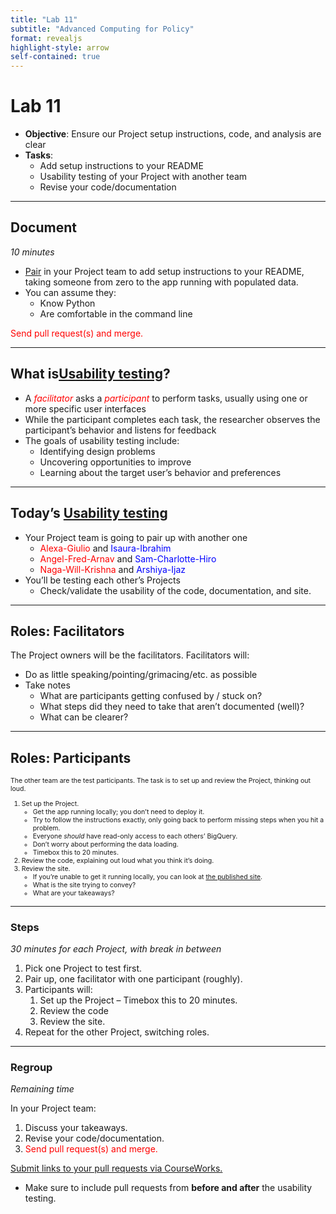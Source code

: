 ```yaml
---
title: "Lab 11"
subtitle: "Advanced Computing for Policy"
format: revealjs
highlight-style: arrow
self-contained: true
---
```


# Lab 11

- **Objective**: Ensure our Project setup instructions, code, and analysis are clear
- **Tasks**:
    - Add setup instructions to your README
    - Usability testing of your Project with another team
    - Revise your code/documentation


---


## Document

_10 minutes_

- [Pair](../docs/pairing.md) in your Project team to add setup instructions to your README, taking someone from zero to the app running with populated data. 
- You can assume they:
    - Know Python
    - Are comfortable in the command line

[Send pull request(s) and merge.]{style="color:red;"}

---

## What is[Usability testing](https://www.nngroup.com/articles/usability-testing-101/)?

- A  [*facilitator*]{style="color:red;"} asks a [*participant*]{style="color:red;"} to perform tasks, usually using one or more specific user interfaces
- While the participant completes each task, the researcher observes the participant’s behavior and listens for feedback
- The goals of usability testing include:
    - Identifying design problems
    - Uncovering opportunities to improve
    - Learning about the target user’s behavior and preferences


---

## Today's [Usability testing](https://www.nngroup.com/articles/usability-testing-101/)

- Your Project team is going to pair up with another one
    - [Alexa-Giulio]{style="color:red;"} and [Isaura-Ibrahim]{style="color:blue;"}
    - [Angel-Fred-Arnav]{style="color:red;"} and [Sam-Charlotte-Hiro]{style="color:blue;"}
    - [Naga-Will-Krishna]{style="color:red;"} and [Arshiya-Ijaz]{style="color:blue;"}
- You'll be testing each other's Projects
    - Check/validate the usability of the code, documentation, and site.

---

## Roles: Facilitators

The Project owners will be the facilitators. Facilitators will:

- Do as little speaking/pointing/grimacing/etc. as possible
- Take notes
  - What are participants getting confused by / stuck on?
  - What steps did they need to take that aren't documented (well)?
  - What can be clearer?

---

## Roles: Participants

::: {style="font-size: 75%"}
The other team are the test participants. The task is to set up and review the Project, thinking out loud.

   1. Set up the Project.
      - Get the app running locally; you don't need to deploy it.
      - Try to follow the instructions exactly, only going back to perform missing steps when you hit a problem.
      - Everyone _should_ have read-only access to each others' BigQuery.
      - Don't worry about performing the data loading.
      - Timebox this to 20 minutes.
   1. Review the code, explaining out loud what you think it's doing.
   1. Review the site.
      - If you're unable to get it running locally, you can look at [the published site](../docs/project_teams.csv).
      - What is the site trying to convey?
      - What are your takeaways?
:::

---

### Steps

_30 minutes for each Project, with break in between_

1. Pick one Project to test first.
1. Pair up, one facilitator with one participant (roughly).
1. Participants will:
   1. Set up the Project -- Timebox this to 20 minutes.
   1. Review the code
   1. Review the site.
1. Repeat for the other Project, switching roles.

---

### Regroup

_Remaining time_

In your Project team:

1. Discuss your takeaways.
1. Revise your code/documentation.
1. [Send pull request(s) and merge.]{style="color:red;"}

[Submit links to your pull requests via CourseWorks.](https://courseworks2.columbia.edu/courses/210480/assignments)

- Make sure to include pull requests from **before and after** the usability testing.